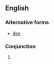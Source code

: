 ==English==

===Alternative forms===
* [[ifen]]

===Conjunction===
{{en-con}}

# {{nonstandrard form of|if|lang=en}}